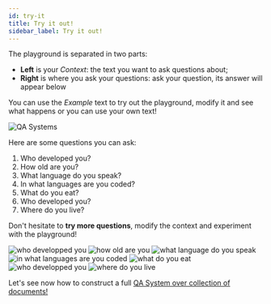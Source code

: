 ```yaml
---
id: try-it
title: Try it out!
sidebar_label: Try it out!
---
```


The playground is separated in two parts:
- **Left** is your *Context*: the text you want to ask questions about;
- **Right** is where you ask your questions: ask your question, its answer will appear below

You can use the *Example* text to try out the playground, modify it and see what happens or you can use your own text!

<Image src='/img/screenshots/playground-text/1-who-are-you.png' alt='QA Systems'/>

Here are some questions you can ask:
1. Who developed you?
2. How old are you?
3. What language do you speak?
4. In what languages are you coded?
5. What do you eat?
6. Who developed you?
7. Where do you live?

Don't hesitate to **try more questions**, modify the context and experiment with the playground!

<Tabs>
  <TabItem value='q1' label='Question 1' default>
    <Image src='/img/screenshots/playground-text/3-who-developed-you.png' alt='who developped you'/>
  </TabItem>

  <TabItem value="q2" label="Question 2">
    <Image src='/img/screenshots/playground-text/4-how-old-are-you.png' alt='how old are you'/>
  </TabItem>

  <TabItem value="q3" label="Question 3">
    <Image src='/img/screenshots/playground-text/5-what-language-do-you-speak.png' alt='what language do you speak'/>
  </TabItem>

  <TabItem value="q4" label="Question 4">
    <Image src='/img/screenshots/playground-text/6-in-what-languages-are-you-coded.png' alt='in what languages are you coded'/>
  </TabItem>

  <TabItem value="q5" label="Question 5">
    <Image src='/img/screenshots/playground-text/7-what-do-you-eat.png' alt='what do you eat'/>
  </TabItem>

  <TabItem value="q6" label="Question 6">
    <Image src='/img/screenshots/playground-text/3-who-developed-you.png' alt='who developped you'/>
  </TabItem>

  <TabItem value='q7' label='Question 7'>
    <Image src='/img/screenshots/playground-text/8-where-do-you-live.png' alt='where do you live'/>
  </TabItem>
</Tabs>

Let's see now how to construct a full [QA System over collection of documents!](/tutorial-ui-text/upload-index)

